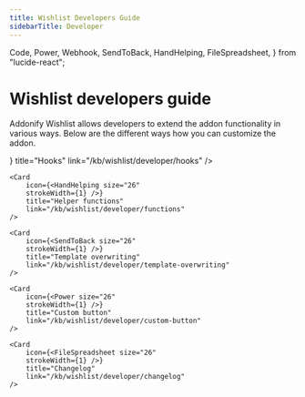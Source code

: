```yaml
---
title: Wishlist Developers Guide
sidebarTitle: Developer
---
```


Code,
Power,
Webhook,
SendToBack,
HandHelping,
FileSpreadsheet,
} from "lucide-react";


# Wishlist developers guide 

Addonify Wishlist allows developers to extend the addon functionality in various ways. Below are the different ways how you can customize the addon.

<Cards>
	<Card 
		icon={<Webhook size="26" 
		strokeWidth={1} />} 
		title="Hooks" 
		link="/kb/wishlist/developer/hooks" 
	/>
	
	<Card 
		icon={<HandHelping size="26" 
		strokeWidth={1} />} 
		title="Helper functions" 
		link="/kb/wishlist/developer/functions" 
	/>

	<Card 
		icon={<SendToBack size="26" 
		strokeWidth={1} />} 
		title="Template overwriting" 
		link="/kb/wishlist/developer/template-overwriting" 
	/>

	<Card 
		icon={<Power size="26" 
		strokeWidth={1} />} 
		title="Custom button" 
		link="/kb/wishlist/developer/custom-button" 
	/>

	<Card 
		icon={<FileSpreadsheet size="26" 
		strokeWidth={1} />} 
		title="Changelog" 
		link="/kb/wishlist/developer/changelog" 
	/>
</Cards>